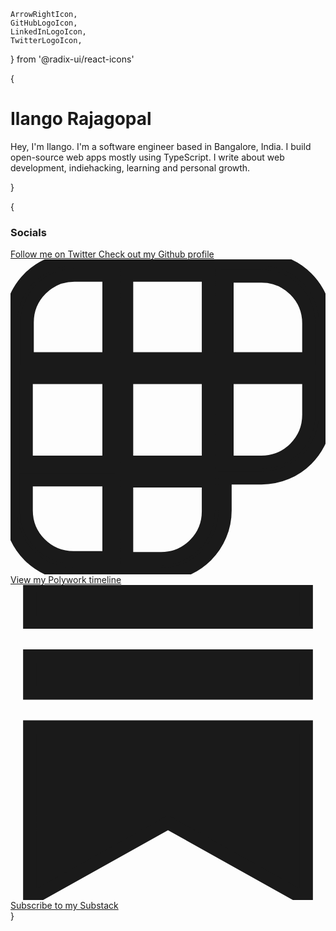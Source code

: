     ArrowRightIcon,
	GitHubLogoIcon,
	LinkedInLogoIcon,
	TwitterLogoIcon,
} from '@radix-ui/react-icons'

{

<Bleed>
	<div>
		<h1 className='font-serif'>Ilango Rajagopal</h1>
		<p>
			Hey, I'm Ilango. I'm a software engineer based in Bangalore, India.
			I build open-source web apps mostly using TypeScript. I write about
			web development, indiehacking, learning and personal growth.
		</p>
	</div>
</Bleed>
}

{
<div className='w-[64rem] grid grid-cols-5 gap-4 mt-32 -ml-44'>
    <div className='col-span-3'></div>
    <div className='col-span-2'>
		<div className='flex cursor-pointer items-center justify-center rounded-md border border-zinc-100 bg-transparent p-4 transition-all duration-300 dark:border-zinc-700/40'>
            <div className='w-full h-full flex flex-col items-start justify-start px-4 py-2'>
                <h3 className='m-0 mb-6 text-base'>Socials</h3>
                <div className='w-full flex flex-col items-start gap-6'>
                    <a
				        className='transition-color flex items-center justify-between no-underline duration-200 gap-2'
        				href='https://twitter.com/i4o_dev'
	        			target='_blank'
		        		rel='noreferrer noopener'
			        >
                        <span className='text-sm text-zinc-600 hover:text-zinc-800 dark:text-zinc-400 hover:dark:text-zinc-600 inline-flex items-center gap-2'>
                            <TwitterLogoIcon className='h-5 w-5' />
                            Follow me on Twitter
                        </span>
                        <ArrowRightIcon className='text-zinc-600 hover:text-zinc-800 dark:text-zinc-400 hover:dark:text-zinc-600' />
                    </a>
                    <a
        				className='transition-color flex items-center justify-between no-underline duration-200 gap-2'
		    	    	href='https://github.com/i4o-dev'
			    	    target='_blank'
        				rel='noreferrer noopener'
		        	>
                        <span className='text-sm text-zinc-600 hover:text-zinc-800 dark:text-zinc-400 hover:dark:text-zinc-600 inline-flex items-center gap-2'>
                            <GitHubLogoIcon className='h-5 w-5' />
                            Check out my Github profile
                        </span>
                        <ArrowRightIcon className='text-zinc-600 hover:text-zinc-800 dark:text-zinc-400 hover:dark:text-zinc-600' />
                    </a>
                    <a
        				className='transition-color flex items-center justify-between no-underline duration-200 gap-2'
        				href='https://poly.work/ilango'
		        		target='_blank'
				        rel='noreferrer noopener'
        			>
                        <span className='text-sm text-zinc-600 hover:text-zinc-800 dark:text-zinc-400 hover:dark:text-zinc-600 inline-flex items-center gap-2'>
                            <svg
                                className='h-4 w-4'
            					role='img'
			            		viewBox='0 0 24 24'
            					xmlns='http://www.w3.org/2000/svg'
			            		fill='currentColor'
            					stroke='currentColor'
			            	>
                                <path d='M19.125 0H4.875A4.865 4.865 0 0 0 0 4.875v14.25C0 21.825 2.175 24 4.875 24h6.6c2.7 0 4.875-2.175 4.875-4.875V16.65h2.775c2.7 0 4.875-2.175 4.875-4.875v-6.9C24 2.175 21.825 0 19.125 0zM16.5 1.275h2.625a3.6 3.6 0 0 1 3.6 3.6v2.7H16.5v-6.3zM15.075 9v6.45H8.85V9h6.225zM8.85 1.2h6.225v6.375H8.85V1.2zM1.275 4.8a3.6 3.6 0 0 1 3.6-3.6H7.5v6.375H1.275V4.8zM7.5 9v6.45H1.2V9h6.3zm0 13.725H4.8a3.6 3.6 0 0 1-3.6-3.6V16.8h6.3v5.925zm7.575-3.525a3.6 3.6 0 0 1-3.6 3.6H8.85v-5.925h6.225V19.2zm7.65-7.35a3.6 3.6 0 0 1-3.6 3.6H16.5V9h6.225v2.85z' />
                            </svg>
                            View my Polywork timeline
                        </span>
                        <ArrowRightIcon className='text-zinc-600 hover:text-zinc-800 dark:text-zinc-400 hover:dark:text-zinc-600' />
                    </a>
                    <a
        				className='transition-color flex items-center justify-between no-underline duration-200 gap-2'
		        		href='https://ilango.substack.com/'
        				target='_blank'
		        		rel='noreferrer noopener'
        			>
                        <span className='text-sm text-zinc-600 hover:text-zinc-800 dark:text-zinc-400 hover:dark:text-zinc-600 inline-flex items-center gap-2'>
                            <svg
                                className='h-4 w-4'
            					role='img'
			            		viewBox='0 0 24 24'
            					xmlns='http://www.w3.org/2000/svg'
            					fill='currentColor'
            					stroke='currentColor'
			            	>
                                <path d='M22.539 8.242H1.46V5.406h21.08v2.836zM1.46 10.812V24L12 18.11 22.54 24V10.812H1.46zM22.54 0H1.46v2.836h21.08V0z' />
                            </svg>
                            Subscribe to my Substack
                        </span>
                        <ArrowRightIcon className='text-zinc-600 hover:text-zinc-800 dark:text-zinc-400 hover:dark:text-zinc-600' />
                    </a>
                </div>
            </div>
        </div>
    </div>
</div>
}
